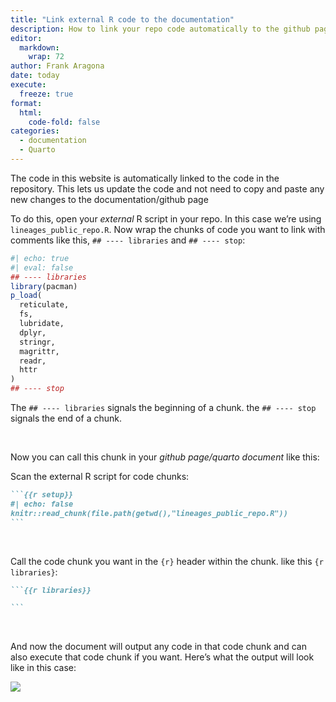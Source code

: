 ```yaml
---
title: "Link external R code to the documentation"
description: How to link your repo code automatically to the github page
editor: 
  markdown: 
    wrap: 72
author: Frank Aragona
date: today
execute: 
  freeze: true
format: 
  html: 
    code-fold: false
categories:
  - documentation
  - Quarto
---
```


The code in this website is automatically linked to the code in the
repository. This lets us update the code and not need to copy and paste
any new changes to the documentation/github page

To do this, open your *external* R script in your repo. In this case
we're using `lineages_public_repo.R`. Now wrap the chunks of code you
want to link with comments like this, `## ---- libraries` and
`## ---- stop`:

<!-- <center> -->

:::{.smallframe}
```r
#| echo: true
#| eval: false
## ---- libraries
library(pacman)
p_load(
  reticulate,
  fs,
  lubridate,
  dplyr,
  stringr,
  magrittr,
  readr,
  httr
)
## ---- stop
```
:::

<!-- </center> -->

The `## ---- libraries` signals the beginning of a chunk. the
`## ---- stop` signals the end of a chunk.

<br>

Now you can call this chunk in your *github page/quarto document* like
this:

Scan the external R script for code chunks:

:::{.smallframe}
```` markdown
```{{r setup}}
#| echo: false
knitr::read_chunk(file.path(getwd(),"lineages_public_repo.R"))
```
````
:::

<br>

Call the code chunk you want in the `{r}` header within the chunk. like
this `{r libraries}`:

:::{.smallframe}
```` markdown
```{{r libraries}}

```
````
:::

<br>

And now the document will output any code in that code chunk and can
also execute that code chunk if you want. Here's what the output will
look like in this case:

![](images/code-chunk.PNG)
